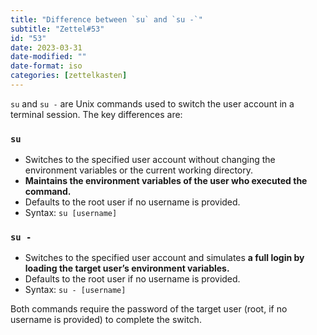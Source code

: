```yaml
---
title: "Difference between `su` and `su -`"
subtitle: "Zettel#53"
id: "53"
date: 2023-03-31
date-modified: ""
date-format: iso
categories: [zettelkasten]
---
```

`su` and `su -` are Unix commands used to switch the user account in a terminal session. The key differences are:

### `su`

   * Switches to the specified user account without changing the environment variables or the current working directory.
   * **Maintains the environment variables of the user who executed the command.**
   * Defaults to the root user if no username is provided.
   * Syntax: `su [username]`

### `su -`

   * Switches to the specified user account and simulates **a full login by loading the target user's environment variables.**
   * Defaults to the root user if no username is provided.
   * Syntax: `su - [username]`

Both commands require the password of the target user (root, if no username is provided) to complete the switch.
